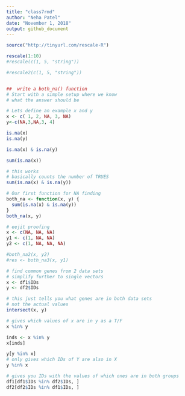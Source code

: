 ```yaml
---
title: "class7rmd"
author: "Neha Patel"
date: "November 1, 2018"
output: github_document
---
```


```r
source("http://tinyurl.com/rescale-R")

rescale(1:10)
#rescale(c(1, 5, "string"))

#rescale2(c(1, 5, "string"))


##  write a both_na() function
# Start with a simple setup where we know 
# what the answer should be 

# Lets define an example x and y 
x <- c( 1, 2, NA, 3, NA) 
y<-c(NA,3,NA,3, 4)

is.na(x)
is.na(y)

is.na(x) & is.na(y)

sum(is.na(x))

# this works
# basically counts the number of TRUES
sum(is.na(x) & is.na(y))

# Our first function for NA finding 
both_na <- function(x, y) {
  sum(is.na(x) & is.na(y))
}
both_na(x, y)

# eejit proofing
x <- c(NA, NA, NA)
y1 <- c(1, NA, NA)
y2 <- c(1, NA, NA, NA)

#both_na2(x, y2)
#res <- both_na3(x, y1)

# find common genes from 2 data sets 
# simplify further to single vectors
x <- df1$IDs
y <- df2$IDs

# this just tells you what genes are in both data sets
# not the actual values 
intersect(x, y)

# gives which values of x are in y as a T/F 
x %in% y

inds <- x %in% y
x[inds]

y[y %in% x]
# only gives which IDs of Y are also in X
y %in% x

# gives you IDs with the values of which ones are in both groups 
df1[df1$IDs %in% df2$IDs, ]
df2[df2$IDs %in% df1$IDs, ]
```

